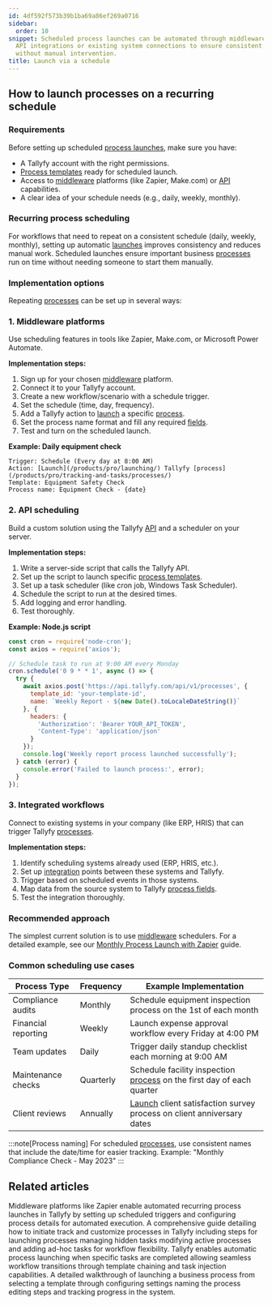 ```yaml
---
id: 4df592f573b39b1ba69a86ef269a0716
sidebar:
  order: 10
snippet: Scheduled process launches can be automated through middleware platforms
  API integrations or existing system connections to ensure consistent workflow execution
  without manual intervention.
title: Launch via a schedule
---
```



## How to launch processes on a recurring schedule

### Requirements

Before setting up scheduled [process launches](/products/pro/launching/), make sure you have:
- A Tallyfy account with the right permissions.
- [Process templates](/products/pro/documenting/templates/) ready for scheduled launch.
- Access to [middleware](/products/pro/integrations/middleware/) platforms (like Zapier, Make.com) or [API](/products/pro/integrations/open-api/) capabilities.
- A clear idea of your schedule needs (e.g., daily, weekly, monthly).

### Recurring process scheduling

For workflows that need to repeat on a consistent schedule (daily, weekly, monthly), setting up automatic [launches](/products/pro/launching/) improves consistency and reduces manual work. Scheduled launches ensure important business [processes](/products/pro/tracking-and-tasks/processes/) run on time without needing someone to start them manually.

### Implementation options

Repeating [processes](/products/pro/tracking-and-tasks/processes/) can be set up in several ways:

### 1. Middleware platforms

Use scheduling features in tools like Zapier, Make.com, or Microsoft Power Automate.

**Implementation steps:**
<Steps>
1. Sign up for your chosen [middleware](/products/pro/integrations/middleware/) platform.
2. Connect it to your Tallyfy account.
3. Create a new workflow/scenario with a schedule trigger.
4. Set the schedule (time, day, frequency).
5. Add a Tallyfy action to [launch](/products/pro/launching/) a specific [process](/products/pro/tracking-and-tasks/processes/).
6. Set the process name format and fill any required [fields](/products/pro/tracking-and-tasks/tasks/what-are-form-fields-in-tallyfy/).
7. Test and turn on the scheduled launch.
</Steps>

**Example: Daily equipment check**
```
Trigger: Schedule (Every day at 8:00 AM)
Action: [Launch](/products/pro/launching/) Tallyfy [process](/products/pro/tracking-and-tasks/processes/)
Template: Equipment Safety Check
Process name: Equipment Check - {date}
```

### 2. API scheduling

Build a custom solution using the Tallyfy [API](/products/pro/integrations/open-api/) and a scheduler on your server.

**Implementation steps:**
<Steps>
1. Write a server-side script that calls the Tallyfy API.
2. Set up the script to launch specific [process templates](/products/pro/documenting/templates/).
3. Set up a task scheduler (like cron job, Windows Task Scheduler).
4. Schedule the script to run at the desired times.
5. Add logging and error handling.
6. Test thoroughly.
</Steps>

**Example: Node.js script**
```javascript
const cron = require('node-cron');
const axios = require('axios');

// Schedule task to run at 9:00 AM every Monday
cron.schedule('0 9 * * 1', async () => {
  try {
    await axios.post('https://api.tallyfy.com/api/v1/processes', {
      template_id: 'your-template-id',
      name: `Weekly Report - ${new Date().toLocaleDateString()}`
    }, {
      headers: {
        'Authorization': 'Bearer YOUR_API_TOKEN',
        'Content-Type': 'application/json'
      }
    });
    console.log('Weekly report process launched successfully');
  } catch (error) {
    console.error('Failed to launch process:', error);
  }
});
```

### 3. Integrated workflows

Connect to existing systems in your company (like ERP, HRIS) that can trigger Tallyfy [processes](/products/pro/tracking-and-tasks/processes/).

**Implementation steps:**
<Steps>
1. Identify scheduling systems already used (ERP, HRIS, etc.).
2. Set up [integration](/products/pro/integrations/) points between these systems and Tallyfy.
3. Trigger based on scheduled events in those systems.
4. Map data from the source system to Tallyfy [process fields](/products/pro/tracking-and-tasks/tasks/what-are-form-fields-in-tallyfy/).
5. Test the integration thoroughly.
</Steps>

### Recommended approach

The simplest current solution is to use [middleware](/products/pro/integrations/middleware/) schedulers. For a detailed example, see our [Monthly Process Launch with Zapier](/products/pro/integrations/middleware/zapier/how-to-automate-monthly-process-launch-with-zapier/) guide.

### Common scheduling use cases

| Process Type | Frequency | Example Implementation |
|--------------|-----------|------------------------|
| Compliance audits | Monthly | Schedule equipment inspection process on the 1st of each month |
| Financial reporting | Weekly | Launch expense approval workflow every Friday at 4:00 PM |
| Team updates | Daily | Trigger daily standup checklist each morning at 9:00 AM |
| Maintenance checks | Quarterly | Schedule facility inspection [process](/products/pro/tracking-and-tasks/processes/) on the first day of each quarter |
| Client reviews | Annually | [Launch](/products/pro/launching/) client satisfaction survey process on client anniversary dates |

:::note[Process naming]
For scheduled [processes](/products/pro/tracking-and-tasks/processes/), use consistent names that include the date/time for easier tracking. Example: "Monthly Compliance Check - May 2023"
:::


## Related articles
<CardGrid>
<LinkTitleCard header="<b>Launching > Automatically schedule a process</b>" href="/products/pro/launching/how-can-i-schedule-a-process-in-tallyfy-using-middleware/" > Middleware platforms like Zapier enable automated recurring process launches in Tallyfy by setting up scheduled triggers and configuring process details for automated execution. </LinkTitleCard>
<LinkTitleCard header="<b>Launching > Launch manually</b>" href="/products/pro/launching/how-can-i-launch-a-process-in-tallyfy/" > A comprehensive guide detailing how to initiate track and customize processes in Tallyfy including steps for launching processes managing hidden tasks modifying active processes and adding ad-hoc tasks for workflow flexibility. </LinkTitleCard>
<LinkTitleCard header="<b>Launching > Launch another process when a task is completed</b>" href="/products/pro/launching/launch-process-when-task-is-completed/" > Tallyfy enables automatic process launching when specific tasks are completed allowing seamless workflow transitions through template chaining and task injection capabilities. </LinkTitleCard>
<LinkTitleCard header="<b>Tutorials > Launch a process</b>" href="/products/pro/tutorials/your-first-process/" > A detailed walkthrough of launching a business process from selecting a template through configuring settings naming the process editing steps and tracking progress in the system. </LinkTitleCard>
</CardGrid>